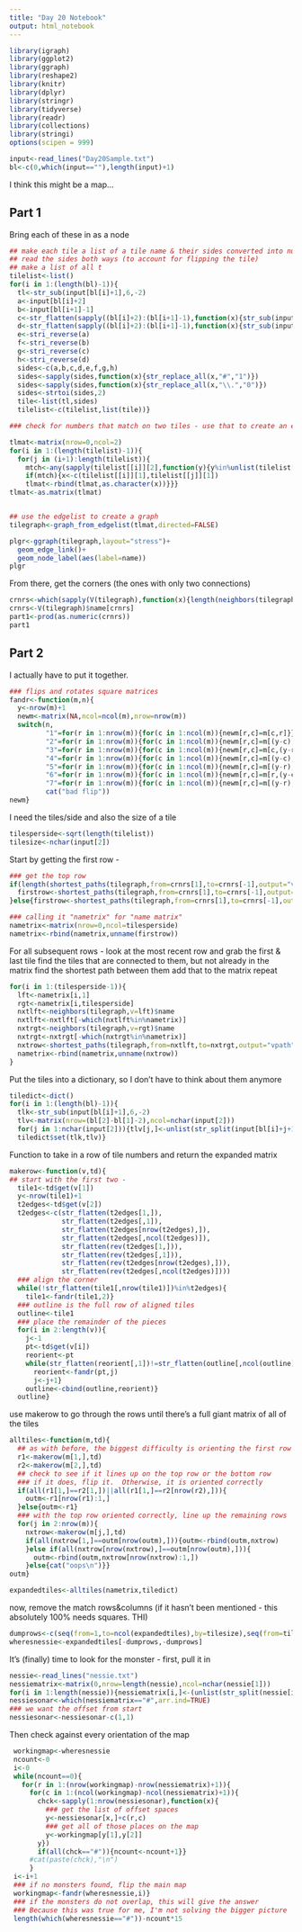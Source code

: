 ```yaml
---
title: "Day 20 Notebook"
output: html_notebook
---
```


```r
library(igraph)
library(ggplot2)
library(ggraph)
library(reshape2)
library(knitr)
library(dplyr)
library(stringr)
library(tidyverse)
library(readr)
library(collections)
library(stringi)
options(scipen = 999)
```

```r
input<-read_lines("Day20Sample.txt")
bl<-c(0,which(input==""),length(input)+1)
```

I think this might be a map...

## Part 1

Bring each of these in as a node

```r
## make each tile a list of a tile name & their sides converted into numbers (using binary)
## read the sides both ways (to account for flipping the tile)
## make a list of all t
tilelist<-list()
for(i in 1:(length(bl)-1)){
  tl<-str_sub(input[bl[i]+1],6,-2)
  a<-input[bl[i]+2]
  b<-input[bl[i+1]-1]
  c<-str_flatten(sapply((bl[i]+2):(bl[i+1]-1),function(x){str_sub(input[x],1,1)}))
  d<-str_flatten(sapply((bl[i]+2):(bl[i+1]-1),function(x){str_sub(input[x],nchar(input[x]),nchar(input[x]))}))
  e<-stri_reverse(a)
  f<-stri_reverse(b)
  g<-stri_reverse(c)
  h<-stri_reverse(d)
  sides<-c(a,b,c,d,e,f,g,h)
  sides<-sapply(sides,function(x){str_replace_all(x,"#","1")})
  sides<-sapply(sides,function(x){str_replace_all(x,"\\.","0")})
  sides<-strtoi(sides,2)
  tile<-list(tl,sides)
  tilelist<-c(tilelist,list(tile))}

```


```r
### check for numbers that match on two tiles - use that to create an edgelist

tlmat<-matrix(nrow=0,ncol=2)
for(i in 1:(length(tilelist)-1)){
  for(j in (i+1):length(tilelist)){
    mtch<-any(sapply(tilelist[[i]][2],function(y){y%in%unlist(tilelist[[j]][2])}))
    if(mtch){x<-c(tilelist[[i]][1],tilelist[[j]][1])
    tlmat<-rbind(tlmat,as.character(x))}}}
tlmat<-as.matrix(tlmat)


## use the edgelist to create a graph
tilegraph<-graph_from_edgelist(tlmat,directed=FALSE)
```


```r
plgr<-ggraph(tilegraph,layout="stress")+
  geom_edge_link()+
  geom_node_label(aes(label=name))
plgr

```

From there, get the corners (the ones with only two connections)
```r
crnrs<-which(sapply(V(tilegraph),function(x){length(neighbors(tilegraph,x))})==2)
crnrs<-V(tilegraph)$name[crnrs]
part1<-prod(as.numeric(crnrs))
part1
```
## Part 2
I actually have to put it together.

```r
### flips and rotates square matrices
fandr<-function(m,n){
  y<-nrow(m)+1
  newm<-matrix(NA,ncol=ncol(m),nrow=nrow(m))
  switch(n,
         "1"=for(r in 1:nrow(m)){for(c in 1:ncol(m)){newm[r,c]=m[c,r]}},
         "2"=for(r in 1:nrow(m)){for(c in 1:ncol(m)){newm[r,c]=m[(y-c),r]}},
         "3"=for(r in 1:nrow(m)){for(c in 1:ncol(m)){newm[r,c]=m[c,(y-r)]}},
         "4"=for(r in 1:nrow(m)){for(c in 1:ncol(m)){newm[r,c]=m[(y-c),(y-r)]}},
         "5"=for(r in 1:nrow(m)){for(c in 1:ncol(m)){newm[r,c]=m[(y-r),c]}},
         "6"=for(r in 1:nrow(m)){for(c in 1:ncol(m)){newm[r,c]=m[r,(y-c)]}},
         "7"=for(r in 1:nrow(m)){for(c in 1:ncol(m)){newm[r,c]=m[(y-r),(y-c)]}},
         cat("bad flip"))
newm}
```


I need the tiles/side and also the size of a tile
```r
tilesperside<-sqrt(length(tilelist))
tilesize<-nchar(input[2])
```
Start by getting the first row - 

```r
### get the top row
if(length(shortest_paths(tilegraph,from=crnrs[1],to=crnrs[-1],output="vpath")[[1]][[1]])==tilesperside){
  firstrow<-shortest_paths(tilegraph,from=crnrs[1],to=crnrs[-1],output="vpath")[[1]][[1]]$name
}else{firstrow<-shortest_paths(tilegraph,from=crnrs[1],to=crnrs[-1],output="vpath")[[1]][[2]]$name}

### calling it "nametrix" for "name matrix"
nametrix<-matrix(nrow=0,ncol=tilesperside)
nametrix<-rbind(nametrix,unname(firstrow))
```
For all subsequent rows - look at the most recent row and grab the first & last tile
find the tiles that are connected to them, but not already in the matrix
find the shortest path between them
add that to the matrix
repeat
```r
for(i in 1:(tilesperside-1)){
  lft<-nametrix[i,1]
  rgt<-nametrix[i,tilesperside]
  nxtlft<-neighbors(tilegraph,v=lft)$name
  nxtlft<-nxtlft[-which(nxtlft%in%nametrix)]
  nxtrgt<-neighbors(tilegraph,v=rgt)$name
  nxtrgt<-nxtrgt[-which(nxtrgt%in%nametrix)]
  nxtrow<-shortest_paths(tilegraph,from=nxtlft,to=nxtrgt,output="vpath")[[1]][[1]]$name
  nametrix<-rbind(nametrix,unname(nxtrow))
}
```
Put the tiles into a dictionary, so I don't have to think about them anymore

```r
tiledict<-dict()
for(i in 1:(length(bl)-1)){
  tlk<-str_sub(input[bl[i]+1],6,-2)
  tlv<-matrix(nrow=(bl[2]-bl[1]-2),ncol=nchar(input[2]))
  for(j in 1:nchar(input[2])){tlv[j,]<-unlist(str_split(input[bl[i]+j+1],""))}
  tiledict$set(tlk,tlv)}
```



Function to take in a row of tile numbers and return the expanded matrix
```r
makerow<-function(v,td){
## start with the first two - 
  tile1<-td$get(v[1])
  y<-nrow(tile1)+1
  t2edges<-td$get(v[2])
  t2edges<-c(str_flatten(t2edges[1,]),
             str_flatten(t2edges[,1]),
             str_flatten(t2edges[nrow(t2edges),]),
             str_flatten(t2edges[,ncol(t2edges)]),
             str_flatten(rev(t2edges[1,])),
             str_flatten(rev(t2edges[,1])),
             str_flatten(rev(t2edges[nrow(t2edges),])),
             str_flatten(rev(t2edges[,ncol(t2edges)])))
  ### align the corner
  while(!str_flatten(tile1[,nrow(tile1)])%in%t2edges){
    tile1<-fandr(tile1,2)}
  ### outline is the full row of aligned tiles
  outline<-tile1
  ### place the remainder of the pieces
  for(i in 2:length(v)){
    j<-1
    pt<-td$get(v[i])
    reorient<-pt
    while(str_flatten(reorient[,1])!=str_flatten(outline[,ncol(outline)])){
      reorient<-fandr(pt,j)
      j<-j+1}
    outline<-cbind(outline,reorient)}
  outline}

```

use makerow to go through the rows until there's a full giant matrix of all of the tiles

```r
alltiles<-function(m,td){
  ## as with before, the biggest difficulty is orienting the first row
  r1<-makerow(m[1,],td)
  r2<-makerow(m[2,],td)
  ## check to see if it lines up on the top row or the bottom row
  ### if it does, flip it.  Otherwise, it is oriented correctly
  if(all(r1[1,]==r2[1,])||all(r1[1,]==r2[nrow(r2),])){
    outm<-r1[nrow(r1):1,]
  }else{outm<-r1}
  ### with the top row oriented correctly, line up the remaining rows
  for(j in 2:nrow(m)){
    nxtrow<-makerow(m[j,],td)
    if(all(nxtrow[1,]==outm[nrow(outm),])){outm<-rbind(outm,nxtrow)
    }else if(all(nxtrow[nrow(nxtrow),]==outm[nrow(outm),])){
      outm<-rbind(outm,nxtrow[nrow(nxtrow):1,])
    }else{cat("oops\n")}}
outm}
```


```r
expandedtiles<-alltiles(nametrix,tiledict)
```

now, remove the match rows&columns  (if it hasn't been mentioned - this absolutely 100% needs squares.  THI)

```r
dumprows<-c(seq(from=1,to=ncol(expandedtiles),by=tilesize),seq(from=tilesize,to=ncol(expandedtiles),by=tilesize))
wheresnessie<-expandedtiles[-dumprows,-dumprows]
```

It's (finally) time to look for the monster - 
first, pull it in
```r
nessie<-read_lines("nessie.txt")
nessiematrix<-matrix(0,nrow=length(nessie),ncol=nchar(nessie[1]))
for(i in 1:length(nessie)){nessiematrix[i,]<-(unlist(str_split(nessie[i],"")))}
nessiesonar<-which(nessiematrix=="#",arr.ind=TRUE)
### we want the offset from start
nessiesonar<-nessiesonar-c(1,1)
```
Then check against every orientation of the map 



```r
 workingmap<-wheresnessie
 ncount<-0
 i<-0
 while(ncount==0){
   for(r in 1:(nrow(workingmap)-nrow(nessiematrix)+1)){
     for(c in 1:(ncol(workingmap)-ncol(nessiematrix)+1)){
       chck<-sapply(1:nrow(nessiesonar),function(x){
         ### get the list of offset spaces
         y<-nessiesonar[x,]+c(r,c)
         ### get all of those places on the map
         y<-workingmap[y[1],y[2]]
       y})
       if(all(chck=="#")){ncount<-ncount+1}}
     #cat(paste(chck),"\n")
     }
 i<-i+1
 ### if no monsters found, flip the main map
 workingmap<-fandr(wheresnessie,i)}
 ### if the monsters do not overlap, this will give the answer
 ### Because this was true for me, I'm not solving the bigger picture
 length(which(wheresnessie=="#"))-ncount*15
```

